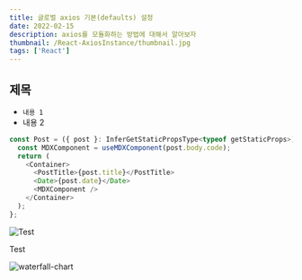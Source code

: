 ```yaml
---
title: 글로벌 axios 기본(defaults) 설정
date: 2022-02-15
description: axios를 모듈화하는 방법에 대해서 알아보자
thumbnail: /React-AxiosInstance/thumbnail.jpg
tags: ['React']
---
```


## 제목

- `내용 1`
- 내용 2

```javascript
const Post = ({ post }: InferGetStaticPropsType<typeof getStaticProps>) => {
  const MDXComponent = useMDXComponent(post.body.code);
  return (
    <Container>
      <PostTitle>{post.title}</PostTitle>
      <Date>{post.date}</Date>
      <MDXComponent />
    </Container>
  );
};
```

![Test](/assets/Profile.jpg)

Test

![waterfall-chart](https://raw.githubusercontent.com/Songchangyeop/Blog/main/assets/Profile.jpg)
